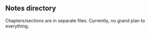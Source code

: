 ## Notes directory

Chapters/sections are in separate files. Currently, no grand plan to everything.